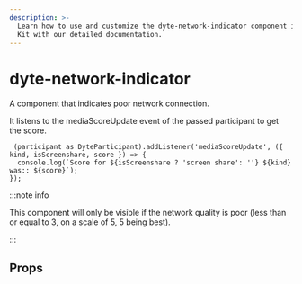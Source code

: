 ```yaml
---
description: >-
  Learn how to use and customize the dyte-network-indicator component in Dyte's React UI
  Kit with our detailed documentation.
---
```


# dyte-network-indicator

A component that indicates poor network connection.

It listens to the mediaScoreUpdate event of the passed participant to get the score.

```tsx
 (participant as DyteParticipant).addListener('mediaScoreUpdate', ({ kind, isScreenshare, score }) => {
  console.log(`Score for ${isScreenshare ? 'screen share': ''} ${kind} was:: ${score}`);
});
```

:::note info

This component will only be visible if the network quality is poor (less than or equal to 3, on a scale of 5, 5 being best).

:::

## Props

<PropsTable of="dyte-network-indicator" />

<head>
  <title>React UI Kit dyte-network-indicator</title>
</head>